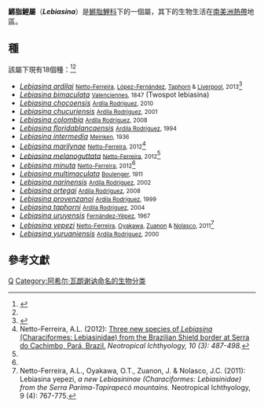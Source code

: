 {{Automatic taxobox
| color = pink
| taxon = Lebiasina
| image = 
| image_caption = 
| authority = [[Achille_Valenciennes|Valenciennes]], 1847
| type_species = ''Lebiasina bimaculata''
| type_species_authority = Valenciennes, 1847
}}

'''鱂脂鯉屬'''（'''''Lebiasina'''''）是[[鱂脂鯉科|鱂脂鯉科]]下的一個屬，其下的生物生活在[[南美洲|南美洲]][[熱帶|熱帶]]地區。

==種==
該屬下現有18個種：<ref>{{FishBase genus | genus = Lebiasina| month = April| year = 2013}}</ref><ref name=NettoFerreira2013/>
* ''[[Lebiasina_ardilai|Lebiasina ardilai]]'' <small>[[André_Luiz_Netto-Ferreira|Netto-Ferreira]], [[Hernán_López-Fernández|López-Fernández]], [[Donald_Charles_Taphorn_Baechle|Taphorn]] & [[Elford_A._Liverpool|Liverpool]], 2013</small><ref name=NettoFerreira2013>{{cite journal |url=http://biotaxa.org/Zootaxa/article/view/zootaxa.3652.5.5 |last1=Netto-Ferreira |first1=A.L. |last2=Lopez-Fernandez |first2=H. |last3=Taphorn |first3=D.C. |last4=Liverpool |first4=E.A. |year=2013 |title=New species of ''Lebiasina'' (Ostariophysi: Characiformes: Lebiasinidae) from the upper Mazaruni River drainage, Guyana. |journal=[[Zootaxa|Zootaxa]] |volume=3652 |issue=5 |pages=562–568 |language=en |doi=10.11646/zootaxa.3652.5.5 |access-date=2015-01-08 |archive-date=2018-06-02 |archive-url=https://web.archive.org/web/20180602152753/https://biotaxa.org/Zootaxa/article/view/zootaxa.3652.5.5 |dead-url=no }}</ref>
* ''[[Lebiasina_bimaculata|Lebiasina bimaculata]]'' <small>[[Achille_Valenciennes|Valenciennes]], 1847</small> (Twospot lebiasina)
* ''[[Lebiasina_chocoensis|Lebiasina chocoensis]]'' <small>[[Carlos_Arturo_Ardila_Rodríguez|Ardila Rodríguez]], 2010</small>
* ''[[Lebiasina_chucuriensis|Lebiasina chucuriensis]]'' <small>[[Carlos_Arturo_Ardila_Rodríguez|Ardila Rodríguez]], 2001</small>
* ''[[Lebiasina_colombia|Lebiasina colombia]]'' <small>[[Carlos_Arturo_Ardila_Rodríguez|Ardila Rodríguez]], 2008</small>
* ''[[Lebiasina_floridablancaensis|Lebiasina floridablancaensis]]'' <small>[[Carlos_Arturo_Ardila_Rodríguez|Ardila Rodríguez]], 1994</small>
* ''[[Lebiasina_intermedia|Lebiasina intermedia]]'' <small>[[Herman_Meinken|Meinken]], 1936</small>
* ''[[Lebiasina_marilynae|Lebiasina marilynae]]'' <small>[[André_Luiz_Netto-Ferreira|Netto-Ferreira]], 2012</small><ref name=NettoFerreira2012>Netto-Ferreira, A.L. (2012): [http://www.ufrgs.br/ni/vol10n3/v10n3a02.pdf Three new species of ''Lebiasina'' (Characiformes: Lebiasinidae) from the Brazilian Shield border at Serra do Cachimbo, Pará, Brazil.]{{dead link|date=十一月 2017 |bot=InternetArchiveBot }}  ''Neotropical Ichthyology, 10 (3): 487-498.''</ref>
* ''[[Lebiasina_melanoguttata|Lebiasina melanoguttata]]'' <small>[[André_Luiz_Netto-Ferreira|Netto-Ferreira]], 2012</small><ref name=NettoFerreira2012/>
* ''[[Lebiasina_minuta|Lebiasina minuta]]'' <small>[[André_Luiz_Netto-Ferreira|Netto-Ferreira]], 2012</small><ref name=NettoFerreira2012/>
* ''[[Lebiasina_multimaculata|Lebiasina multimaculata]]'' <small>[[George_Albert_Boulenger|Boulenger]], 1911</small>
* ''[[Lebiasina_narinensis|Lebiasina narinensis]]'' <small>[[Carlos_Arturo_Ardila_Rodríguez|Ardila Rodríguez]], 2002</small>
* ''[[Lebiasina_ortegai|Lebiasina ortegai]]'' <small>[[Carlos_Arturo_Ardila_Rodríguez|Ardila Rodríguez]], 2008</small>
* ''[[Lebiasina_provenzanoi|Lebiasina provenzanoi]]'' <small>[[Carlos_Arturo_Ardila_Rodríguez|Ardila Rodríguez]], 1999</small>
* ''[[Lebiasina_taphorni|Lebiasina taphorni]]'' <small>[[Carlos_Arturo_Ardila_Rodríguez|Ardila Rodríguez]], 2004</small>
* ''[[Lebiasina_uruyensis|Lebiasina uruyensis]]'' <small>[[Augustín_Fernández-Yépez|Fernández-Yépez]], 1967</small>
* ''[[Lebiasina_yepezi|Lebiasina yepezi]]'' <small>[[André_Luiz_Netto-Ferreira|Netto-Ferreira]], [[Osvaldo_Takeshi_Oyakawa|Oyakawa]], [[Jansen_Alfredo_Sampaio_Zuanon|Zuanon]] & [[José_Cezar_Nolasco|Nolasco]], 2011</small><ref>Netto-Ferreira, A.L., Oyakawa, O.T., Zuanon, J. & Nolasco, J.C. (2011): Lebiasina yepezi, ''a new Lebiasininae (Characiformes: Lebiasinidae) from the Serra Parima-Tapirapecó mountains.''  Neotropical Ichthyology, 9 (4): 767-775.</ref>
* ''[[Lebiasina_yuruaniensis|Lebiasina yuruaniensis]]'' <small>[[Carlos_Arturo_Ardila_Rodríguez|Ardila Rodríguez]], 2000</small>

==參考文獻==
{{reflist}}
{{Taxonbar|from=Q6421874}}

[[Category:短嘴脂鯉科|Q]]
[[Category:阿希尔·瓦朗谢讷命名的生物分类|Category:阿希尔·瓦朗谢讷命名的生物分类]]